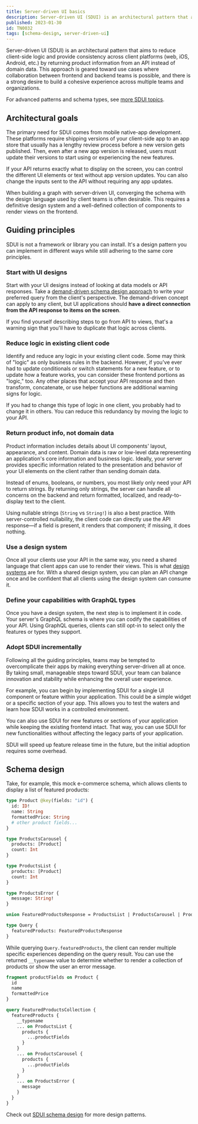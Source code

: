 ```yaml
---
title: Server-driven UI basics
description: Server-driven UI (SDUI) is an architectural pattern that aims to reduce client-side logic and provide consistency across client platforms (web, iOS, Android, etc.) by returning product information from an API instead of domain data.
published: 2023-01-30
id: TN0032
tags: [schema-design, server-driven-ui]
---
```


Server-driven UI (SDUI) is an architectural pattern that aims to reduce client-side logic and provide consistency across client platforms (web, iOS, Android, etc.) by returning product information from an API instead of domain data. This approach is geared toward use cases where collaboration between frontend and backend teams is possible, and there is a strong desire to build a cohesive experience across multiple teams and organizations.

<Tip>

For advanced patterns and schema types, see [more SDUI topics](/technotes/tags/server-driven-ui).

</Tip>

## Architectural goals

The primary need for SDUI comes from mobile native-app development. These platforms require shipping versions of your client-side app to an app store that usually has a lengthy review process before a new version gets published. Then, even after a new app version is released, users must update their versions to start using or experiencing the new features.

If your API returns exactly what to display on the screen, you can control the different UI elements or text without app version updates. You can also change the inputs sent to the API without requiring any app updates.

When building a graph with server-driven UI, converging the schema with the design language used by client teams is often desirable. This requires a definitive design system and a well-defined collection of components to render views on the frontend.

## Guiding principles

SDUI is not a framework or library you can install. It's a design pattern you can implement in different ways while still adhering to the same core principles.

### Start with UI designs

Start with your UI designs instead of looking at data models or API responses. Take a [demand-driven schema design approach](/technotes/TN0027-demand-oriented-schema-design/) to write your preferred query from the client's perspective. The demand-driven concept can apply to any client, but UI applications should **have a direct connection from the API response to items on the screen**.

If you find yourself describing steps to go from API to views, that's a warning sign that you'll have to duplicate that logic across clients.

### Reduce logic in existing client code

Identify and reduce any logic in your existing client code. Some may think of "logic" as only business rules in the backend. However, if you've ever had to update conditionals or switch statements for a new feature, or to update how a feature works, you can consider these frontend portions as "logic," too. Any other places that accept your API response and then transform, concatenate, or use helper functions are additional warning signs for logic.

If you had to change this type of logic in one client, you probably had to change it in others. You can reduce this redundancy by moving the logic to your API.

### Return product info, not domain data

Product information includes details about UI components' layout, appearance, and content. Domain data is raw or low-level data representing an application's core information and business logic. Ideally, your server provides specific information related to the presentation and behavior of your UI elements on the client rather than sending domain data.

Instead of enums, booleans, or numbers, you most likely only need your API to return strings. By returning only strings, the server can handle all concerns on the backend and return formatted, localized, and ready-to-display text to the client.

Using nullable strings (`String` vs `String!`) is also a best practice. With server-controlled nullability, the client code can directly use the API response—if a field is present, it renders that component; if missing, it does nothing.

### Use a design system

Once all your clients use your API in the same way, you need a shared language that client apps can use to render their views. This is what [design systems](https://www.nngroup.com/articles/design-systems-101/) are for. With a shared design system, you can plan an API change once and be confident that all clients using the design system can consume it.

### Define your capabilities with GraphQL types

Once you have a design system, the next step is to implement it in code. Your server's GraphQL schema is where you can codify the capabilities of your API. Using GraphQL queries, clients can still opt-in to select only the features or types they support.

### Adopt SDUI incrementally

Following all the guiding principles, teams may be tempted to overcomplicate their apps by making everything server-driven all at once. By taking small, manageable steps toward SDUI, your team can balance innovation and stability while enhancing the overall user experience.

For example, you can begin by implementing SDUI for a single UI component or feature within your application. This could be a simple widget or a specific section of your app. This allows you to test the waters and learn how SDUI works in a controlled environment.

You can also use SDUI for new features or sections of your application while keeping the existing frontend intact. That way, you can use SDUI for new functionalities without affecting the legacy parts of your application.

SDUI will speed up feature release time in the future, but the initial adoption requires some overhead.

## Schema design

Take, for example, this mock e-commerce schema, which allows clients to display a list of featured products:

```graphql
type Product @key(fields: "id") {
  id: ID!
  name: String
  formattedPrice: String
  # other product fields...
}

type ProductsCarousel {
  products: [Product]
  count: Int
}

type ProductsList {
  products: [Product]
  count: Int
}

type ProductsError {
  message: String!
}

union FeaturedProductsResponse = ProductsList | ProductsCarousel | ProductsError

type Query {
  featuredProducts: FeaturedProductsResponse
}
```

While querying `Query.featuredProducts`, the client can render multiple specific experiences depending on the query result. You can use the returned `__typename` value to determine whether to render a collection of products or show the user an error message.

```graphql
fragment productFields on Product {
  id
  name
  formattedPrice
}

query FeaturedProductsCollection {
  featuredProducts {
    __typename
    ... on ProductsList {
      products {
        ...productFields
      }
    }
    ... on ProductsCarousel {
      products {
        ...productFields
      }
    }
    ... on ProductsError {
      message
    }
  }
}
```

Check out [SDUI schema design](/technotes/TN0033-sdui-schema-design/) for more design patterns.
